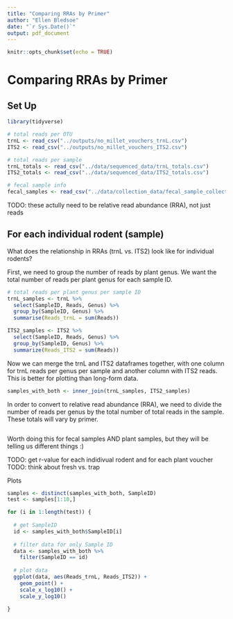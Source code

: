 ```yaml
---
title: "Comparing RRAs by Primer"
author: "Ellen Bledsoe"
date: "`r Sys.Date()`"
output: pdf_document
---
```


```r
knitr::opts_chunk$set(echo = TRUE)
```

# Comparing RRAs by Primer

## Set Up

```r
library(tidyverse)

# total reads per OTU
trnL <- read_csv("../outputs/no_millet_vouchers_trnL.csv")
ITS2 <- read_csv("../outputs/no_millet_vouchers_ITS2.csv")

# total reads per sample
trnL_totals <- read_csv("../data/sequenced_data/trnL_totals.csv")
ITS2_totals <- read_csv("../data/sequenced_data/ITS2_totals.csv")

# fecal sample info
fecal_samples <- read_csv("../data/collection_data/fecal_sample_collection.csv")
```

TODO: these actully need to be relative read abundance (RRA), not just reads

## For each individual rodent (sample)

What does the relationship in RRAs (trnL vs. ITS2) look like for individual rodents?

First, we need to group the number of reads by plant genus. We want the total number of reads per plant genus for each sample ID.
```r
# total reads per plant genus per sample ID
trnL_samples <- trnL %>% 
  select(SampleID, Reads, Genus) %>% 
  group_by(SampleID, Genus) %>% 
  summarise(Reads_trnL = sum(Reads))

ITS2_samples <- ITS2 %>% 
  select(SampleID, Reads, Genus) %>% 
  group_by(SampleID, Genus) %>% 
  summarize(Reads_ITS2 = sum(Reads))
```

Now we can merge the trnL and ITS2 dataframes together, with one column for trnL reads per genus per sample and another column with ITS2 reads. This is better for plotting than long-form data.
```r
samples_with_both <- inner_join(trnL_samples, ITS2_samples)
```

In order to convert to relative read abundance (RRA), we need to divide the number of reads per genus by the total number of total reads in the sample. These totals will vary by primer.

```r

```

Worth doing this for fecal samples AND plant samples, but they will be telling us different things :)

TODO: get r-value for each indidivual rodent and for each plant voucher
TODO: think about fresh vs. trap

Plots
```r
samples <- distinct(samples_with_both, SampleID)
test <- samples[1:10,]

for (i in 1:length(test)) {
  
  # get SampleID
  id <- samples_with_both$SampleID[i]
  
  # filter data for only Sample ID
  data <- samples_with_both %>% 
    filter(SampleID == id)
  
  # plot data
  ggplot(data, aes(Reads_trnL, Reads_ITS2)) +
    geom_point() +
    scale_x_log10() +
    scale_y_log10()
  
}

```

